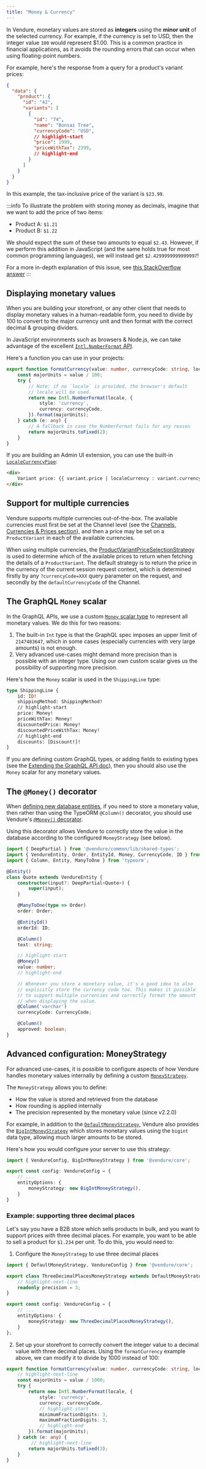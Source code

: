 ```yaml
---
title: "Money & Currency"
---
```


In Vendure, monetary values are stored as **integers** using the **minor unit** of the selected currency.
For example, if the currency is set to USD, then the integer value `100` would represent $1.00.
This is a common practice in financial applications, as it avoids the rounding errors that can occur when using floating-point numbers.

For example, here's the response from a query for a product's variant prices:

```json
{
  "data": {
    "product": {
      "id": "42",
      "variants": [
        {
          "id": "74",
          "name": "Bonsai Tree",
          "currencyCode": "USD",
          // highlight-start
          "price": 1999,
          "priceWithTax": 2399,
          // highlight-end
        }
      ]
    }
  }
}
```

In this example, the tax-inclusive price of the variant is `$23.99`.

:::info
To illustrate the problem with storing money as decimals, imagine that we want to add the price of two items:

- Product A: `$1.21`
- Product B: `$1.22`

We should expect the sum of these two amounts to equal `$2.43`. However, if we perform this addition in JavaScript (and the same
holds true for most common programming languages), we will instead get `$2.4299999999999997`!

For a more in-depth explanation of this issue, see [this StackOverflow answer](https://stackoverflow.com/a/3730040/772859)
:::

## Displaying monetary values

When you are building your storefront, or any other client that needs to display monetary values in a human-readable form,
you need to divide by 100 to convert to the major currency unit and then format with the correct decimal & grouping dividers.

In JavaScript environments such as browsers & Node.js, we can take advantage of the excellent [`Intl.NumberFormat` API](https://developer.mozilla.org/en-US/docs/Web/JavaScript/Reference/Global_Objects/Intl/NumberFormat).

Here's a function you can use in your projects:

```ts title="src/utils/format-currency.ts"
export function formatCurrency(value: number, currencyCode: string, locale?: string) {
    const majorUnits = value / 100;
    try {
        // Note: if no `locale` is provided, the browser's default
        // locale will be used.
        return new Intl.NumberFormat(locale, {
            style: 'currency',
            currency: currencyCode,
        }).format(majorUnits);
    } catch (e: any) {
        // A fallback in case the NumberFormat fails for any reason
        return majorUnits.toFixed(2);
    }
}
```

If you are building an Admin UI extension, you can use the built-in [`LocaleCurrencyPipe`](/reference/admin-ui-api/pipes/locale-currency-pipe/):

```html title="src/plugins/my-plugin/ui/components/my-component/my.component.html"
<div>
    Variant price: {{ variant.price | localeCurrency : variant.currencyCode }}
</div>
```

## Support for multiple currencies

Vendure supports multiple currencies out-of-the-box. The available currencies must first be set at the Channel level
(see the [Channels, Currencies & Prices section](/guides/core-concepts/channels/#channels-currencies--prices)), and then
a price may be set on a `ProductVariant` in each of the available currencies.

When using multiple currencies, the [ProductVariantPriceSelectionStrategy](/reference/typescript-api/configuration/product-variant-price-selection-strategy/)
is used to determine which of the available prices to return when fetching the details of a `ProductVariant`. The default strategy
is to return the price in the currency of the current session request context, which is determined firstly by any `?currencyCode=XXX` query parameter
on the request, and secondly by the `defaultCurrencyCode` of the Channel.

## The GraphQL `Money` scalar

In the GraphQL APIs, we use a custom [`Money` scalar type](/reference/graphql-api/admin/object-types/#money) to represent
all monetary values. We do this for two reasons:

1. The built-in `Int` type is that the GraphQL spec imposes an upper limit of
`2147483647`, which in some cases (especially currencies with very large amounts) is not enough.
2. Very advanced use-cases might demand more precision than is possible with an integer type. Using our own custom
scalar gives us the possibility of supporting more precision.

Here's how the `Money` scalar is used in the `ShippingLine` type:

```graphql
type ShippingLine {
    id: ID!
    shippingMethod: ShippingMethod!
    // highlight-start
    price: Money!
    priceWithTax: Money!
    discountedPrice: Money!
    discountedPriceWithTax: Money!
    // highlight-end
    discounts: [Discount!]!
}
```

If you are defining custom GraphQL types, or adding fields to existing types (see the [Extending the GraphQL API doc](/guides/developer-guide/extend-graphql-api/)),
then you should also use the `Money` scalar for any monetary values.


## The `@Money()` decorator

When [defining new database entities](/guides/developer-guide/database-entity//), if you need to store a monetary value, then rather than using the TypeORM `@Column()`
decorator, you should use Vendure's [`@Money()` decorator](/reference/typescript-api/money/money-decorator).

Using this decorator allows Vendure to correctly store the value in the database according to the configured `MoneyStrategy` (see below).

```ts title="src/plugins/quote/entities/quote.entity.ts"
import { DeepPartial } from '@vendure/common/lib/shared-types';
import { VendureEntity, Order, EntityId, Money, CurrencyCode, ID } from '@vendure/core';
import { Column, Entity, ManyToOne } from 'typeorm';

@Entity()
class Quote extends VendureEntity {
    constructor(input?: DeepPartial<Quote>) {
        super(input);
    }

    @ManyToOne(type => Order)
    order: Order;

    @EntityId()
    orderId: ID;

    @Column()
    text: string;

    // highlight-start
    @Money()
    value: number;
    // highlight-end

    // Whenever you store a monetary value, it's a good idea to also
    // explicitly store the currency code too. This makes it possible
    // to support multiple currencies and correctly format the amount
    // when displaying the value.
    @Column('varchar')
    currencyCode: CurrencyCode;

    @Column()
    approved: boolean;
}
```

## Advanced configuration: MoneyStrategy

For advanced use-cases, it is possible to configure aspects of how Vendure handles monetary values internally by defining
a custom [`MoneyStrategy`](/reference/typescript-api/money/money-strategy/).

The `MoneyStrategy` allows you to define:

- How the value is stored and retrieved from the database
- How rounding is applied internally
- The precision represented by the monetary value (since v2.2.0)

For example, in addition to the [`DefaultMoneyStrategy`](/reference/typescript-api/money/default-money-strategy), Vendure
also provides the [`BigIntMoneyStrategy`](/reference/typescript-api/money/big-int-money-strategy) which stores monetary values
using the `bigint` data type, allowing much larger amounts to be stored.

Here's how you would configure your server to use this strategy:

```ts title="src/vendure-config.ts"
import { VendureConfig, BigIntMoneyStrategy } from '@vendure/core';

export const config: VendureConfig = {
    // ...
    entityOptions: {
        moneyStrategy: new BigIntMoneyStrategy(),
    }
}
```

### Example: supporting three decimal places

Let's say you have a B2B store which sells products in bulk, and you want to support prices with three decimal places.
For example, you want to be able to sell a product for `$1.234` per unit. To do this, you would need to:

1. Configure the `MoneyStrategy` to use three decimal places

```ts
import { DefaultMoneyStrategy, VendureConfig } from '@vendure/core';

export class ThreeDecimalPlacesMoneyStrategy extends DefaultMoneyStrategy {
    // highlight-next-line
    readonly precision = 3;
}

export const config: VendureConfig = {
    // ...
    entityOptions: {
        moneyStrategy: new ThreeDecimalPlacesMoneyStrategy(),
    }
};
```

2. Set up your storefront to correctly convert the integer value to a decimal value with three decimal places. Using the
`formatCurrency` example above, we can modify it to divide by 1000 instead of 100:

```ts title="src/utils/format-currency.ts"
export function formatCurrency(value: number, currencyCode: string, locale?: string) {
    // highlight-next-line
    const majorUnits = value / 1000;
    try {
        return new Intl.NumberFormat(locale, {
            style: 'currency',
            currency: currencyCode,
            // highlight-start
            minimumFractionDigits: 3,
            maximumFractionDigits: 3,
            // highlight-end
        }).format(majorUnits);
    } catch (e: any) {
         // highlight-next-line
        return majorUnits.toFixed(3);
    }
}
```